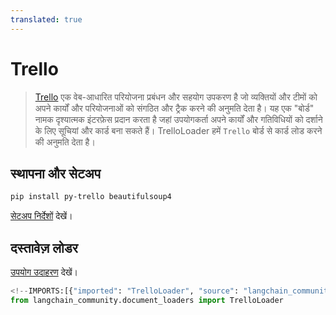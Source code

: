 ```yaml
---
translated: true
---
```


# Trello

>[Trello](https://www.atlassian.com/software/trello) एक वेब-आधारित परियोजना प्रबंधन और सहयोग उपकरण है जो व्यक्तियों और टीमों को अपने कार्यों और परियोजनाओं को संगठित और ट्रैक करने की अनुमति देता है। यह एक "बोर्ड" नामक दृश्यात्मक इंटरफ़ेस प्रदान करता है जहां उपयोगकर्ता अपने कार्यों और गतिविधियों को दर्शाने के लिए सूचियां और कार्ड बना सकते हैं।
>TrelloLoader हमें `Trello` बोर्ड से कार्ड लोड करने की अनुमति देता है।

## स्थापना और सेटअप

```bash
pip install py-trello beautifulsoup4
```

[सेटअप निर्देशों](/docs/integrations/document_loaders/trello) देखें।

## दस्तावेज़ लोडर

[उपयोग उदाहरण](/docs/integrations/document_loaders/trello) देखें।

```python
<!--IMPORTS:[{"imported": "TrelloLoader", "source": "langchain_community.document_loaders", "docs": "https://api.python.langchain.com/en/latest/document_loaders/langchain_community.document_loaders.trello.TrelloLoader.html", "title": "Trello"}]-->
from langchain_community.document_loaders import TrelloLoader
```
